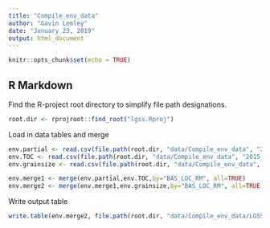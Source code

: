```yaml
---
title: "Compile_env_data"
author: "Gavin Lemley"
date: "January 23, 2019"
output: html_document
---
```


```r
knitr::opts_chunk$set(echo = TRUE)
```

## R Markdown


Find the R-project root directory to simplify file path designations.
```r
root.dir <- rprojroot::find_root("lgss.Rproj")
```

Load in data tables and merge
```r

env.partial <- read.csv(file.path(root.dir, "data/Compile_env_data", "2015_LGSS_env_numerical_partial.csv"))
env.TOC <- read.csv(file.path(root.dir, "data/Compile_env_data", "2015_LGSS_TOC.csv"))
env.grainsize <- read.csv(file.path(root.dir, "data/Compile_env_data", "2015_LGSS_grainsize.csv"))

env.merge1 <- merge(env.partial,env.TOC,by="BAS_LOC_RM", all=TRUE)
env.merge2 <- merge(env.merge1,env.grainsize,by="BAS_LOC_RM", all=TRUE)

```

Write output table
```r
write.table(env.merge2, file.path(root.dir, "data/Compile_env_data/LGSS_2015_env_numerical_ALL.csv"),sep=",", row.names = FALSE)

```

